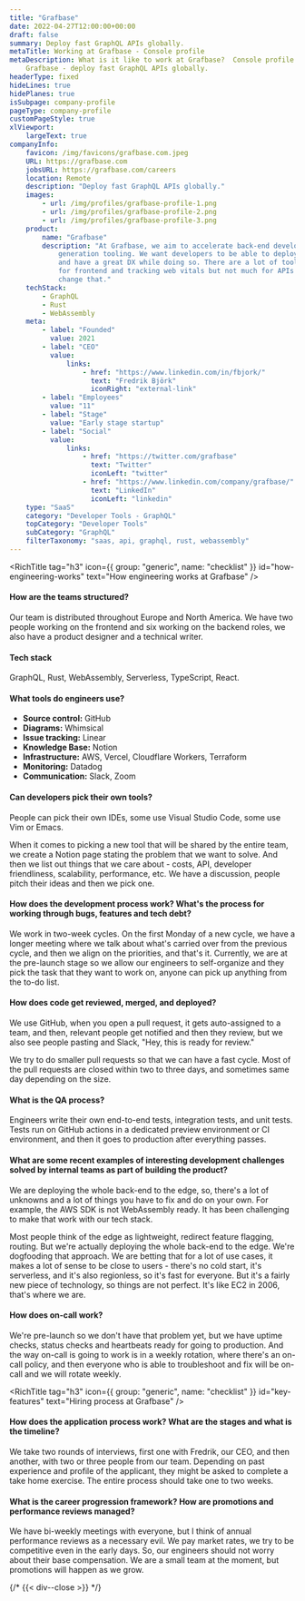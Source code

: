 ```yaml
---
title: "Grafbase"
date: 2022-04-27T12:00:00+00:00
draft: false
summary: Deploy fast GraphQL APIs globally.
metaTitle: Working at Grafbase - Console profile
metaDescription: What is it like to work at Grafbase?  Console profile behind the scenes at
    Grafbase - deploy fast GraphQL APIs globally.
headerType: fixed
hideLines: true
hidePlanes: true
isSubpage: company-profile
pageType: company-profile
customPageStyle: true
xlViewport:
    largeText: true
companyInfo:
    favicon: /img/favicons/grafbase.com.jpeg
    URL: https://grafbase.com
    jobsURL: https://grafbase.com/careers
    location: Remote
    description: "Deploy fast GraphQL APIs globally."
    images:
        - url: /img/profiles/grafbase-profile-1.png
        - url: /img/profiles/grafbase-profile-2.png
        - url: /img/profiles/grafbase-profile-3.png
    product:
        name: "Grafbase"
        description: "At Grafbase, we aim to accelerate back-end development with next
            generation tooling. We want developers to be able to deploy APIs globally
            and have a great DX while doing so. There are a lot of tools out there
            for frontend and tracking web vitals but not much for APIs - we plan to
            change that."
    techStack:
        - GraphQL
        - Rust
        - WebAssembly
    meta:
        - label: "Founded"
          value: 2021
        - label: "CEO"
          value:
              links:
                  - href: "https://www.linkedin.com/in/fbjork/"
                    text: "Fredrik Björk"
                    iconRight: "external-link"
        - label: "Employees"
          value: "11"
        - label: "Stage"
          value: "Early stage startup"
        - label: "Social"
          value:
              links:
                  - href: "https://twitter.com/grafbase"
                    text: "Twitter"
                    iconLeft: "twitter"
                  - href: "https://www.linkedin.com/company/grafbase/"
                    text: "LinkedIn"
                    iconLeft: "linkedin"
    type: "SaaS"
    category: "Developer Tools - GraphQL"
    topCategory: "Developer Tools"
    subCategory: "GraphQL"
    filterTaxonomy: "saas, api, graphql, rust, webassembly"
---
```


<span id="wrapper-1" className="nav-anchor" anchor-name="how-engineering-works"></span>

<RichTitle tag="h3" icon={{ group: "generic", name: "checklist" }} id="how-engineering-works" text="How engineering works at Grafbase" />

#### How are the teams structured?

Our team is distributed throughout Europe and North America. We have two people
working on the frontend and six working on the backend roles, we also have a
product designer and a technical writer.

#### Tech stack

GraphQL, Rust, WebAssembly, Serverless, TypeScript, React.

#### What tools do engineers use?

-   **Source control:** GitHub
-   **Diagrams:** Whimsical
-   **Issue tracking:** Linear
-   **Knowledge Base:** Notion
-   **Infrastructure:** AWS, Vercel, Cloudflare Workers, Terraform
-   **Monitoring:** Datadog
-   **Communication:** Slack, Zoom

#### Can developers pick their own tools?

People can pick their own IDEs, some use Visual Studio Code, some use Vim or
Emacs.

When it comes to picking a new tool that will be shared by the entire team, we
create a Notion page stating the problem that we want to solve. And then we list
out things that we care about - costs, API, developer friendliness, scalability,
performance, etc. We have a discussion, people pitch their ideas and then we
pick one.

#### How does the development process work? What's the process for working through bugs, features and tech debt?

We work in two-week cycles. On the first Monday of a new cycle, we have a longer
meeting where we talk about what's carried over from the previous cycle, and
then we align on the priorities, and that's it. Currently, we are at the
pre-launch stage so we allow our engineers to self-organize and they pick the
task that they want to work on, anyone can pick up anything from the to-do list.

#### How does code get reviewed, merged, and deployed?

We use GitHub, when you open a pull request, it gets auto-assigned to a team,
and then, relevant people get notified and then they review, but we also see
people pasting and Slack, "Hey, this is ready for review."

We try to do smaller pull requests so that we can have a fast cycle. Most of the
pull requests are closed within two to three days, and sometimes same day
depending on the size.

#### What is the QA process?

Engineers write their own end-to-end tests, integration tests, and unit tests.
Tests run on GitHub actions in a dedicated preview environment or CI
environment, and then it goes to production after everything passes.

#### What are some recent examples of interesting development challenges solved by internal teams as part of building the product?

We are deploying the whole back-end to the edge, so, there's a lot of unknowns
and a lot of things you have to fix and do on your own. For example, the AWS SDK
is not WebAssembly ready. It has been challenging to make that work with our
tech stack.

Most people think of the edge as lightweight, redirect feature flagging,
routing. But we're actually deploying the whole back-end to the edge. We're
dogfooding that approach. We are betting that for a lot of use cases, it makes a
lot of sense to be close to users - there's no cold start, it's serverless, and
it's also regionless, so it's fast for everyone. But it's a fairly new piece of
technology, so things are not perfect. It's like EC2 in 2006, that's where we
are.

#### How does on-call work?

We're pre-launch so we don't have that problem yet, but we have uptime checks,
status checks and heartbeats ready for going to production. And the way on-call
is going to work is in a weekly rotation, where there's an on-call policy, and
then everyone who is able to troubleshoot and fix will be on-call and we will
rotate weekly.

<span id="wrapper-2" className="nav-anchor" anchor-name="hiring-process"></span>

<RichTitle tag="h3" icon={{ group: "generic", name: "checklist" }} id="key-features" text="Hiring process at Grafbase" />

#### How does the application process work? What are the stages and what is the timeline?

We take two rounds of interviews, first one with Fredrik, our CEO, and then
another, with two or three people from our team. Depending on past experience
and profile of the applicant, they might be asked to complete a take home
exercise. The entire process should take one to two weeks.

#### What is the career progression framework? How are promotions and performance reviews managed?

We have bi-weekly meetings with everyone, but I think of annual performance
reviews as a necessary evil. We pay market rates, we try to be competitive even
in the early days. So, our engineers should not worry about their base
compensation. We are a small team at the moment, but promotions will happen as
we grow.

{/* {{< div--close >}} */}
